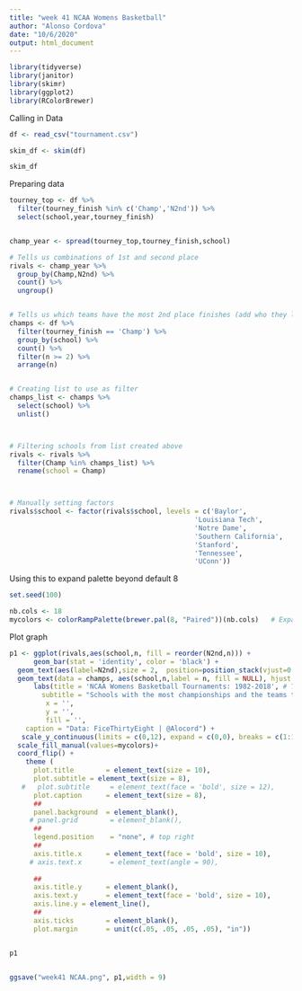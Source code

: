---
title: "week 41 NCAA Womens Basketball"
author: "Alonso Cordova"
date: "10/6/2020"
output: html_document
---



```{r}
library(tidyverse)
library(janitor)
library(skimr)
library(ggplot2)
library(RColorBrewer)
```




Calling in Data
```{r}

df <- read_csv("tournament.csv") 

skim_df <- skim(df)

skim_df

```







Preparing data
```{r}

tourney_top <- df %>% 
  filter(tourney_finish %in% c('Champ','N2nd')) %>% 
  select(school,year,tourney_finish)


champ_year <- spread(tourney_top,tourney_finish,school)

# Tells us combinations of 1st and second place
rivals <- champ_year %>% 
  group_by(Champ,N2nd) %>% 
  count() %>% 
  ungroup() 


# Tells us which teams have the most 2nd place finishes (add who they lost to)
champs <- df %>% 
  filter(tourney_finish == 'Champ') %>% 
  group_by(school) %>% 
  count() %>% 
  filter(n >= 2) %>% 
  arrange(n) 


# Creating list to use as filter
champs_list <- champs %>% 
  select(school) %>% 
  unlist()



# Filtering schools from list created above
rivals <- rivals %>% 
  filter(Champ %in% champs_list) %>% 
  rename(school = Champ)



# Manually setting factors
rivals$school <- factor(rivals$school, levels = c('Baylor',
                                              'Louisiana Tech',
                                              'Notre Dame',
                                              'Southern California',
                                              'Stanford',
                                              'Tennessee',
                                              'UConn'))

```


Using this to expand palette beyond default 8
```{r}

set.seed(100)

nb.cols <- 18
mycolors <- colorRampPalette(brewer.pal(8, "Paired"))(nb.cols)   # Expands palette beyond default 8


```



Plot graph
```{r}


p1 <- ggplot(rivals,aes(school,n, fill = reorder(N2nd,n))) +
      geom_bar(stat = 'identity', color = 'black') +
  geom_text(aes(label=N2nd),size = 2,  position=position_stack(vjust=0.5)) +
  geom_text(data = champs, aes(school,n,label = n, fill = NULL), hjust = -.5,size = 3.5) +
      labs(title = 'NCAA Womens Basketball Tournaments: 1982-2018', # The show must go on
        subtitle = "Schools with the most championships and the teams they had to beat to win it all",
         x = '',
         y = '',
         fill = '',
    caption = "Data: FiceThirtyEight | @Alocord") +
   scale_y_continuous(limits = c(0,12), expand = c(0,0), breaks = c(1:11)) + 
  scale_fill_manual(values=mycolors)+
  coord_flip() +
    theme (
      plot.title        = element_text(size = 10),
      plot.subtitle = element_text(size = 8),
   #   plot.subtitle     = element_text(face = 'bold', size = 12),
      plot.caption      = element_text(size = 8),
      ##
      panel.background  = element_blank(),
     # panel.grid        = element_blank(),
      ##
      legend.position    = "none", # top right
      ##
      axis.title.x      = element_text(face = 'bold', size = 10),
     # axis.text.x       = element_text(angle = 90),
     
      ##
      axis.title.y      = element_blank(),
      axis.text.y       = element_text(face = 'bold', size = 10),
      axis.line.y = element_line(),
      ##
      axis.ticks        = element_blank(),
      plot.margin       = unit(c(.05, .05, .05, .05), "in"))


p1


ggsave("week41 NCAA.png", p1,width = 9)


```